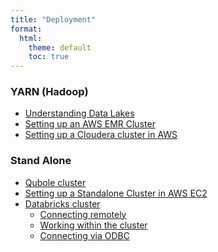 ```yaml
---
title: "Deployment"
format:
  html:
    theme: default
    toc: true
---
```


::: {layout-ncol="2"}
::: {style="display: block;"}
### YARN (Hadoop)

- [Understanding Data Lakes](/deployment/data-lakes.qmd)
- [Setting up an AWS EMR Cluster](/deployment/yarn-cluster-emr.qmd) 
- [Setting up a Cloudera cluster in AWS](/deployment/cloudera-aws.qmd)
:::
::: {style="display: block;"}
### Stand Alone

- [Qubole cluster](/deployment/qubole-overview.qmd)
- [Setting up a Standalone Cluster in AWS EC2](/deployment/stand-alone-aws.qmd)
- [Databricks cluster](/deployment/databricks-cluster.qmd)
    - [Connecting remotely](/deployment/databricks-cluster-remote.qmd)      
    - [Working within the cluster](/deployment/databricks-cluster-local.qmd)  
    - [Connecting via ODBC](/deployment/databricks-cluster-odbc.qmd)
:::
:::
